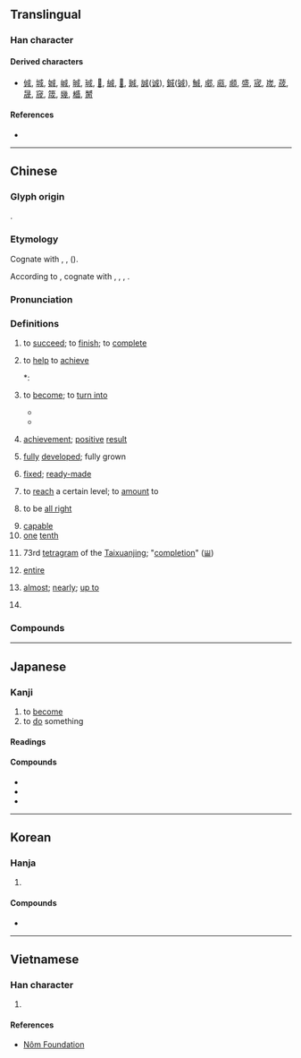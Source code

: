 {{also|戉}}
{{character info}}
{{character info|0x2F8B2}}
==Translingual==
{{stroke order|type=animate}}

===Han character===
{{Han char|rn=62|rad=戈|as=03|sn=6|four=53200|canj=IHS|ids=⿵戊𠃌}}

====Derived characters====
* [[𠉛]], [[城]], [[娍]], [[峸]], [[晠]], [[珹]], [[𥓉]], [[絾]], [[𢧚]], [[臹]], [[誠]]([[诚]]), [[鋮]]([[铖]]), [[鯎]], [[郕]], [[㼩]], [[䫆]], [[盛]], [[宬]], [[𡷫]], [[荿]], [[晟]], [[窚]], [[筬]], [[㡬]], [[𣚺]], [[膥]]

====References====
* {{Han ref|kx=0411.110|dkj=11542|dj=0752.170|hdz=21399.010|uh=6210|ud=25104|bh=A6A8|bd=42664}}

----

==Chinese==
{{zh-forms|alt=𢦩}}

===Glyph origin===
{{Han etyl}}
{{Han compound|戊|丁|c1=s|c2=p|ls=psc}}.

===Etymology===
Cognate with {{och-l|盛|id=1|to hold with a receptacle}}, {{och-l|城|city wall; city}}, {{och-l|盛|id=2|abundant; flourishing}} ({{zh-ref|Schuessler, 2007}}).

According to {{zh-ref|Bodman (1980)}}, cognate with {{cog|bo|གྱང༌||wall}}, {{cog|bo|འགེངས་པ||to fill}}, {{cog|bo|བཀང༌||to fill to the brim}},  {{cog|bo|སྐོང་བ||to fulfill}}.

===Pronunciation===
{{zh-pron
|m=chéng,er=y
|m_note=chéngr - "one tenth"
|m-s=cen2
|c=sing4,seng4,cing4
|c_note=sing4 - literary; seng4 - vernacular; cing4 - rare (e.g. {{zh-l|*成數}})
|c-t=sen3,siang3
|c-t_note=sen3 - literary; siang3 - vernacular
|g=sang4/cang2
|h=pfs=sṳ̀n/sàng;gd=sen2/sang2
|h_note=sṳ̀n/sen2 - literary; sàng/sang2 - vernacular
|j=ceng1
|mb=chěng/iǎng
|md=sìng/siàng/chiàng
|md_note=chiàng - vernacular ("to help complete"); siàng - vernacular ("approximate number, post-verbal complement"); sìng - literary
|mn=ml,jj,tw:chhiâⁿ/ml,jj,tw:chiâⁿ/siâⁿ/ml,jj,tw:sêng
|mn_note=chhiâⁿ - vernacular in 成格 ; chiâⁿ - vernacular ("almost", "to become"); siâⁿ - vernacular ("one tenth"); sêng - literary
|mn-t=cian5/zian5/sian5/sêng5
|mn-t_note=cian5, zian5, sian5 - vernacular; sêng5 - literary
|w=3zen
|x=chen2
|ma=y
|mc=y
|oc=y
|cat=a,n,pn,c:adv
}}

===Definitions===
{{zh-hanzi}}

# to [[succeed]]; to [[finish]]; to [[complete]]
#: {{zh-x|大功告成|(of a project, work, etc.) to be completed}}
#: {{zh-x|沒有 錢 什麼 事情 都 辦 不 成。|Without money nothing can be done.}}
#: {{zh-x|這 種 人 成 不了{liǎo} 大事 的。|These people are not able to accomplish anything significant.}}
# to [[help]] to [[achieve]]
#: {{zh-x|成全|to help (somebody) succeed}}
#*: {{zh-x|子 曰：「君子 成.人.之.美，不 成 人 之 惡{è}。小人 反 是。」|The Master said, "The superior man seeks to '''perfect''' the admirable qualities of men, and does not seek to '''perfect''' their bad qualities. The mean man does the opposite of this."|ref=Analects}}
# to [[become]]; to [[turn into]]
#: {{zh-x|衰變 成 鉛 @206|decay '''into''' <sup>206</sup>Pb}}
#: {{zh-x|兩 人 成 了 朋友。|The two '''became''' friends.}}
#: {{zh-x|我們 要 把 學生 培養 成 有 理想、有 道德、有 文化 的 人。|We have to nurture students '''into''' people with ideals, morals and education.}}
#* {{zh-x|即食麵 係 將 麵 壓 成 一塊。|Instant noodles are noodles compressed '''into''' a slab.|C|ref='''2010''', ''Cantonese Wikipedia'', [[w:zh-yue:即食麪|即食麪]]}}
#* {{zh-x|沙士{si6-2}（「士」讀 成 第二 聲）|"{{m|zh|沙士}}" (with {{m|zh|士}} read '''in'''/'''as''' the second tone)|C|ref='''2007''', ''Cantonese Wikipedia'', [[w:zh-yue:沙士|沙士]]}}
#: {{zh-x|你 搵工 搵 成{seng4} 點 呀？|How's the job hunting going?|C}}
#: {{zh-x|琴日 個 蛋糕 整 成{seng4} 點 呀？|How did the cake from yesterday go?|C}}
# [[achievement]]; [[positive]] [[result]]
#: {{zh-x|守成|to maintain the achievements of one's predecessors}}
#: {{zh-x|坐享其成|to sit idle and enjoy the '''fruits''' of others' work}}
# {{lb|zh|in compounds}} [[fully]] [[developed]]; fully grown
#: {{zh-x|成人|adult}}
#: {{zh-x|成蟲|imago}}
# [[fixed]]; [[ready-made]]
#: {{zh-x|成語|chengyu (a certain kind of Chinese set phrase)}}
#: {{zh-x|成見|preconceived idea; preconception}}
#: {{zh-x|成衣|ready-made clothes}}
# to [[reach]] a certain level; to [[amount]] to
#: {{zh-x|成批 購買|to buy in batches}}
#: {{zh-x|成千上萬|by the thousands and tens of thousands}}
#: {{zh-x|成雙成對|forming pairs}}
# to be [[all right]]
#: {{zh-x|你 不 去 可 不 成。|No, you must go.}}
# [[capable]]
# [[one]] [[tenth]]
#: {{zh-x|三 成|three '''tenths''' (30%)}}
#: {{zh-x|五 成 半|5.5 '''tenths''' (55%)|C}}
#: {{zh-x|八 成 九|8.9 '''tenths''' (89%)}}
# 73rd [[tetragram]] of the [[Taixuanjing]]; "[[completion]]" ([[𝍎]])
# {{lb|zh|Cantonese}} [[entire]]
#: {{zh-x|成{seng4} 塊 肉|'''entire''' piece of meat|C}}
#: {{zh-x|成{seng4} 隻 狗 噉|'''entirely''' like a dog|C}}
#: {{zh-x|成{seng4} 件 事|the '''entire''' matter|C}}
# {{lb|zh|Cantonese}}{{lb|zh|Taiwan Hokkien}} [[almost]]; [[nearly]]; [[up to]]
#: {{zh-x|高 咗 成{seng4} 四 寸|grew '''almost''' four inches|C}}
#: {{zh-x|成{seng4} 一 點鐘 仲 唔 返屋企|'''nearly''' 1 o'clock, yet they won't return home|C|ref={{l|zh||開放詞典}} [Kaifang Cidian]}}
# {{surname|zh}}

===Compounds===
{{zh-der|成案|成百|成敗|成幫結夥|成倍|成本|成本會計|成才|成材|成材林|成蟲|成典|成丁|成堆|成對|成法|成方|成方兒|成分|成份|成風|成個兒|成功|成規|成果|成婚|成活|成績|成家|成家立業|成見|成交|成就|成立|成例|成殮|成林|成龍配套|成眠|成名|成名成家|成命|成年|成年累月|成批|成癖|成品|成品糧|成氣候|成器|成千上萬|成親|成全|成群|成人|成人教育|成人之美|成仁|成色|成式|成事|成事不足，敗事有餘|成書|成熟|成數|成雙|成說|成訟|成算|成套|成天|成為|成文|成文法|成問題|成想|成效|成心|成行|成形|成型|成性|成宿|成藥|成也蕭何，敗也蕭何|成夜|成衣|成議|成因|成陰|成癮|成語|成員|成約|成災|成章|成則為王，敗則為賊|成長|成竹在胸|成總兒|勞成|形成層|匠成|加成|合成詞|八成|功成|不成材|慶成|不成文|偶成|不成才|學成|七八成|九成宮|了不成|不成人|不成話|八成新|合成皮|年成|合成乳|九成|九成九|形成|廣成子|半成品|垂成|不成器|小成|作成|促成|容成|一成|不成章|完成|不成|告成|大成殿|大成|大八成|十成|圓成|吃現成|保成|周成王|司成|天成|合成數|削成|合成|守成|不成字|問成|成房|成言|成周|成衣鋪|成年期|成德|撿現成|成佛|成皋|成窯|成禮|成總|收成|成湯|期成|真成|成頭|成日家|成精|成長股|無成|牢成|成化窯|成長率|既成|武成王|成實師|成正果|成歡|成績單|成蹊|成就感|混成|成屋|成窩兒|成人病|成丁禮|成擒|沒十成|成除服|成招|成名術|成熟期|成樣|現成|成日|深成岩|晚成|提成|秋成|成年禮|禮成|成交量|磨成|留成|成實論|成道|相成|火成岩|渾成|目成|成俗|成漢|成童|玉成|成功嶺|求成|當成|次成河|生成|成兒|成副兒|現成話|成局|成色劑|有成|成姻|海成層|成化|構成|成合|湊成|成仙|看成|漫成|成衣廠|湊現成|現成飯|成音|水成岩|成龍|成篇|成阻|成誦|漢成帝|成均|未成年|成服|成務|管成|速成|責成|蘭成|難不成|質成|速成班|總成|終不成|落成|褒成侯|道成溜|胚形成|蔚成|集大成|鬢成絲|考成|老成人|長成|陶成|裁成|行成|負成長|變成|養成|老成|達成|贊成|見成|釀成|造成|製成|織成|組成|續成|水到渠成|心想事成|豆腐盤成肉價錢|相輔相成|成者為王，敗者為寇|成福|聯成|福成|有志者事竟成|自成一家|成都|言之成理}}

{{zh-cat|Beginning|Intermediate}}

----

==Japanese==

===Kanji===
{{ja-kanji|grade=4|rs=戈03}}

# to [[become]]
# to [[do]] something

====Readings====
{{ja-readings
|goon=じょう<じやう
|kanon=せい
|kun=な-す, な-る
|nanori=あき, あきら, しげ, そん, たえ, なお, なり, なる, のり,ひら, まさ, よし, り
}}

====Compounds====
{{der-top|Compounds}}
* {{ja-r|成立|せいりつ}}
* {{ja-r|成程|なるほど}}
* {{ja-r|成%田|^なり%た}}
{{der-bottom}}

----

==Korean==

===Hanja===
{{ko-hanja|[[이루다|이룰]]|성}}

# {{hanja form of|성|[[accomplishment]]}}

====Compounds====
* {{ko-l|달성|[[achievement]]|達成}}

----

==Vietnamese==

===Han character===
{{vi-readings|readings=thành,thình|rs=戈03}}

# {{rfdef|vi|sort=戈03}}

====References====
* [http://nomfoundation.org/common/nom_details.php?codepoint=6210&img=1 Nôm Foundation]